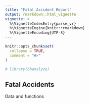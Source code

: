 ```yaml
---
title: "Fatal Accident Report"
output: rmarkdown::html_vignette
vignette: >
  %\VignetteIndexEntry{parse_vr}
  %\VignetteEngine{knitr::rmarkdown}
  %\VignetteEncoding{UTF-8}
---
```


```r
knitr::opts_chunk$set(
  collapse = TRUE,
  comment = "#>"
)
```

```r
# library(bbanalyze)
```

## Fatal Accidents

Data and functions

